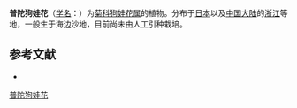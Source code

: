 {{Speciesbox
| name = 普陀狗娃花
| status = 
| status_system = 
| image =
| genus = Heteropappus
| species = arenarius
| authority = Kitam.
}}
'''普陀狗娃花'''（[[学名|学名]]：{{lang|la|''Heteropappus arenarius''}}）为[[菊科|菊科]][[狗娃花属|狗娃花属]]的植物。分布于[[日本|日本]]以及[[中国大陆|中国大陆]]的[[浙江|浙江]]等地，一般生于海边沙地，目前尚未由人工引种栽培。

== 参考文献 ==
<div class="references-small">
* {{cite web| url =http://www.bioinfo.cn/db05/KmzwSpecies.php?action=view&id=4880| title =普陀狗娃花| work =《中国高等植物数据库全库》| publisher =中国科学院微生物研究所| author =昆明植物研究所| accessdate =2009-02-25| deadurl =yes| archiveurl =https://web.archive.org/web/20160305105428/http://www.bioinfo.cn/db05/KmzwSpecies.php?action=view&id=4880| archivedate =2016-03-05}}
</div>
{{Taxonbar|from=Q11089911}}

[[Category:狗娃花属|普陀狗娃花]]


{{植物小作品}}